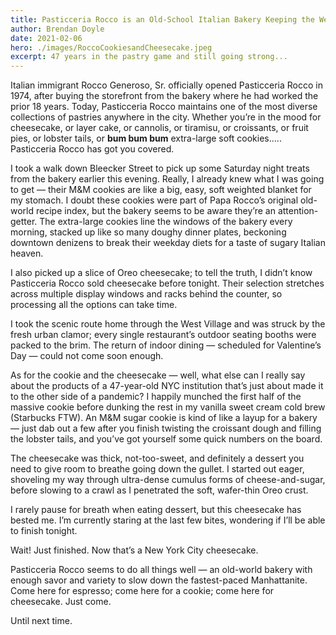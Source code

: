 ```yaml
---
title: Pasticceria Rocco is an Old-School Italian Bakery Keeping the West Village Fresh
author: Brendan Doyle
date: 2021-02-06
hero: ./images/RoccoCookiesandCheesecake.jpeg
excerpt: 47 years in the pastry game and still going strong...
---
```

Italian immigrant Rocco Generoso, Sr. officially opened Pasticceria Rocco in 1974, after buying the storefront from the bakery where he had worked the prior 18 years. Today, Pasticceria Rocco maintains one of the most diverse collections of pastries anywhere in the city. Whether you’re in the mood for cheesecake, or layer cake, or cannolis, or tiramisu, or croissants, or fruit pies, or lobster tails, or **bum bum bum** extra-large soft cookies….. Pasticceria Rocco has got you covered.

I took a walk down Bleecker Street to pick up some Saturday night treats from the bakery earlier this evening. Really, I already knew what I was going to get — their M&M cookies are like a big, easy, soft weighted blanket for my stomach. I doubt these cookies were part of Papa Rocco’s original old-world recipe index, but the bakery seems to be aware they’re an attention-getter. The extra-large cookies line the windows of the bakery every morning, stacked up like so many doughy dinner plates, beckoning downtown denizens to break their weekday diets for a taste of sugary Italian heaven.

I also picked up a slice of Oreo cheesecake; to tell the truth, I didn’t know Pasticceria Rocco sold cheesecake before tonight. Their selection stretches across multiple display windows and racks behind the counter, so processing all the options can take time.

I took the scenic route home through the West Village and was struck by the fresh urban clamor; every single restaurant’s outdoor seating booths were packed to the brim. The return of indoor dining — scheduled for Valentine’s Day — could not come soon enough.

As for the cookie and the cheesecake — well, what else can I really say about the products of a 47-year-old NYC institution that’s just about made it to the other side of a pandemic? I happily munched the first half of the massive cookie before dunking the rest in my vanilla sweet cream cold brew (Starbucks FTW). An M&M sugar cookie is kind of like a layup for a bakery — just dab out a few after you finish twisting the croissant dough and filling the lobster tails, and you’ve got yourself some quick numbers on the board.

The cheesecake was thick, not-too-sweet, and definitely a dessert you need to give room to breathe going down the gullet. I started out eager, shoveling my way through ultra-dense cumulus forms of cheese-and-sugar, before slowing to a crawl as I penetrated the soft, wafer-thin Oreo crust.

I rarely pause for breath when eating dessert, but this cheesecake has bested me. I’m currently staring at the last few bites, wondering if I’ll be able to finish tonight.

Wait! Just finished. Now that’s a New York City cheesecake.

Pasticceria Rocco seems to do all things well — an old-world bakery with enough savor and variety to slow down the fastest-paced Manhattanite. Come here for espresso; come here for a cookie; come here for cheesecake. Just come.

Until next time.